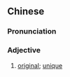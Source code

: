 {{also|独到}}
==Chinese==
{{zh-forms|s=独到}}

===Pronunciation===
{{zh-pron
|m=dúdào
|cat=a
}}

===Adjective===
{{zh-adj}}

# [[original]]; [[unique]]